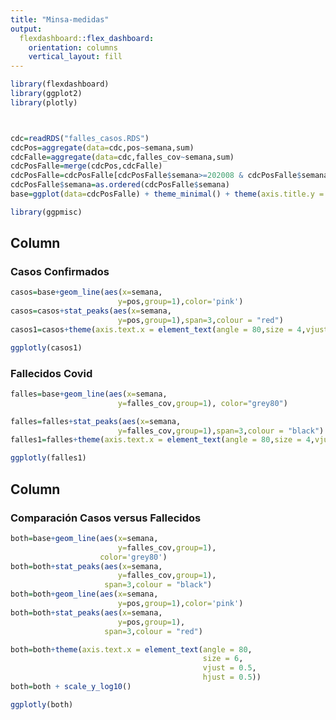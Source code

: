 ```yaml
---
title: "Minsa-medidas"
output: 
  flexdashboard::flex_dashboard:
    orientation: columns
    vertical_layout: fill
---
```


```r
library(flexdashboard)
library(ggplot2)
library(plotly)



cdc=readRDS("falles_casos.RDS")
cdcPos=aggregate(data=cdc,pos~semana,sum)
cdcFalle=aggregate(data=cdc,falles_cov~semana,sum)
cdcPosFalle=merge(cdcPos,cdcFalle)
cdcPosFalle=cdcPosFalle[cdcPosFalle$semana>=202008 & cdcPosFalle$semana<=202113,]
cdcPosFalle$semana=as.ordered(cdcPosFalle$semana)
base=ggplot(data=cdcPosFalle) + theme_minimal() + theme(axis.title.y = element_blank()) +xlab("Año-Semana")

library(ggpmisc)


```





Column {data-width=350}
-----------------------------------------------------------------------

### Casos Confirmados

```r

casos=base+geom_line(aes(x=semana,
                        y=pos,group=1),color='pink')
casos=casos+stat_peaks(aes(x=semana,
                        y=pos,group=1),span=3,colour = "red")
casos1=casos+theme(axis.text.x = element_text(angle = 80,size = 4,vjust = 0.5,hjust = 0.5))

ggplotly(casos1)
```

### Fallecidos Covid

```r

falles=base+geom_line(aes(x=semana,
                        y=falles_cov,group=1), color="grey80")

falles=falles+stat_peaks(aes(x=semana,
                        y=falles_cov,group=1),span=3,colour = "black")
falles1=falles+theme(axis.text.x = element_text(angle = 80,size = 4,vjust = 0.5,hjust = 0.5))

ggplotly(falles1)
```




Column {data-width=650}
-----------------------------------------------------------------------

### Comparación Casos versus Fallecidos
```r
both=base+geom_line(aes(x=semana,
                        y=falles_cov,group=1),
                    color='grey80')
both=both+stat_peaks(aes(x=semana,
                        y=falles_cov,group=1),
                     span=3,colour = "black")
both=both+geom_line(aes(x=semana,
                        y=pos,group=1),color='pink')
both=both+stat_peaks(aes(x=semana,
                        y=pos,group=1),
                     span=3,colour = "red")

both=both+theme(axis.text.x = element_text(angle = 80,
                                           size = 6,
                                           vjust = 0.5,
                                           hjust = 0.5))
both=both + scale_y_log10()

ggplotly(both)

```


